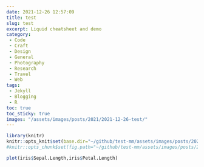 ```yaml
---
date: 2021-12-26 12:57:09
title: test
slug: test
excerpt: Liquid cheatsheet and demo
category:
 - Code
 - Craft
 - Design
 - General
 - Photography
 - Research
 - Travel
 - Web
tags:
 - Jekyll
 - Blogging
 - R
toc: true
toc_sticky: true
images: "/assets/images/posts/2021/2021-12-26-test/"
---
```


```r
library(knitr)
knitr::opts_knit$set(base.dir="~/github/test-mm/assets/images/posts/2021/2021-12-26-test")
#knitr::opts_chunk$set(fig.path="~/github/test-mm/assets/images/posts/2021/2021-12-26-test/figure/")
```
  
```r
plot(iris$Sepal.Length,iris$Petal.Length)
```

